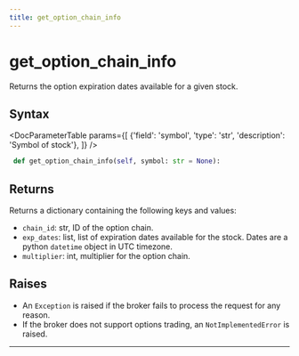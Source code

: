 ```yaml
---
title: get_option_chain_info
---
```


# get_option_chain_info

Returns the option expiration dates available for a given stock.

## Syntax

<DocParameterTable params={[
    {'field': 'symbol',       'type': 'str', 'description': 'Symbol of stock'},
]} />


```python
 def get_option_chain_info(self, symbol: str = None):
```

## Returns

Returns a dictionary containing the following keys and values:
- `chain_id`: str, ID of the option chain.
- `exp_dates`: list, list of expiration dates available for the stock. 
Dates are a python `datetime` object in UTC timezone.
- `multiplier`: int, multiplier for the option chain. 

## Raises
- An `Exception` is raised if the broker fails to process the request for any reason.
- If the broker does not support options trading, an `NotImplementedError` is raised.
---
